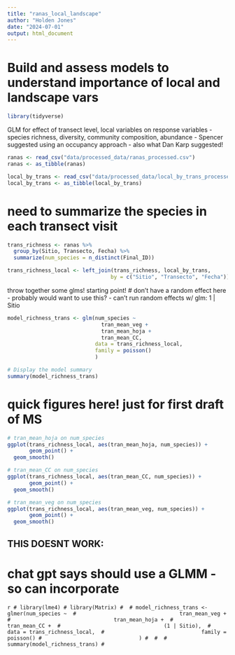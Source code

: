 ```yaml
---
title: "ranas_local_landscape"
author: "Holden Jones"
date: "2024-07-01"
output: html_document
---
```


# Build and assess models to understand importance of local and landscape vars

```r
library(tidyverse)
```

GLM for effect of transect level, local variables on response variables
- species richness, diversity, community composition, abundance
- Spencer suggested using an occupancy approach - also what Dan Karp suggested!

```r
ranas <- read_csv("data/processed_data/ranas_processed.csv")
ranas <- as_tibble(ranas)

local_by_trans <- read_csv("data/processed_data/local_by_trans_processed.csv")
local_by_trans <- as_tibble(local_by_trans)
```

# need to summarize the species in each transect visit
```r
trans_richness <- ranas %>%
  group_by(Sitio, Transecto, Fecha) %>%
  summarize(num_species = n_distinct(Final_ID))

trans_richness_local <- left_join(trans_richness, local_by_trans,
                                 by = c("Sitio", "Transecto", "Fecha"))
```

throw together some glms! starting point!
# don't have a random effect here - probably would want to use this? 
- can't run random effects w/ glm: 1 | Sitio
```r
model_richness_trans <- glm(num_species ~ 
                              tran_mean_veg + 
                              tran_mean_hoja + 
                              tran_mean_CC,
                            data = trans_richness_local, 
                            family = poisson()
                            )

# Display the model summary
summary(model_richness_trans)
```

# quick figures here! just for first draft of MS
```r
# tran_mean_hoja on num_species
ggplot(trans_richness_local, aes(tran_mean_hoja, num_species)) + 
       geom_point() +
  geom_smooth()

# tran_mean_CC on num_species
ggplot(trans_richness_local, aes(tran_mean_CC, num_species)) + 
       geom_point() +
  geom_smooth()

# tran_mean_veg on num_species
ggplot(trans_richness_local, aes(tran_mean_veg, num_species)) + 
       geom_point() +
  geom_smooth()
```





## THIS DOESNT WORK:

# chat gpt says should use a GLMM - so can incorporate 
```r
# library(lme4)
# library(Matrix)
# 
# model_richness_trans <- glmer(num_species ~ 
#                                 tran_mean_veg + 
#                                 tran_mean_hoja + 
#                                 tran_mean_CC + 
#                                 (1 | Sitio), 
#                               data = trans_richness_local, 
#                               family = poisson()
#                               )
# 
# 
# summary(model_richness_trans)
# ```




